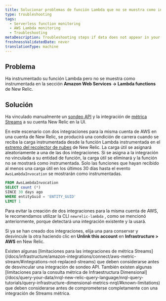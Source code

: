 ```yaml
---
title: Solucionar problemas de función Lambda que no se muestra como instrumentado
type: troubleshooting
tags:
  - Serverless function monitoring
  - AWS Lambda monitoring
  - Troubleshooting
metaDescription: Troubleshooting steps if data does not appear in your app for AWS Lambda.
freshnessValidatedDate: never
translationType: machine
---
```


## Problema

Ha instrumentado su función Lambda pero no se muestra como instrumentada en la sección <DNT>**Amazon Web Services -&gt; Lambda functions**</DNT> de New Relic.

## Solución

Ha vinculado manualmente un [sondeo API](/docs/infrastructure/amazon-integrations/connect/connect-aws-new-relic-infrastructure-monitoring/) y la integración de [métrica Streams](/docs/infrastructure/amazon-integrations/connect/aws-metric-stream/) a su cuenta New Relic en la UI.

En este escenario con dos integraciones para la misma cuenta de AWS en una cuenta de New Relic, se producirá una condición de carrera cuando se reciba la carga instrumentada desde la función Lambda instrumentada en el [extremo del recolector de nubes](https://github.com/newrelic/newrelic-lambda-extension/blob/54ccfd44765feb4b3da77ae606323c18d9db7593/telemetry/client.go#L18-L19) de New Relic. La carga útil se asignará aleatoriamente a una de las dos integraciones. Si se asigna a la integración no vinculada a su entidad de función, la carga útil se eliminará y la función no se mostrará como instrumentada. Solo las funciones que hayan recibido al menos una carga útil en los últimos 30 días hasta el evento `AwsLambdaInvocation` se mostrarán como instrumentadas.

```sql
FROM AwsLambdaInvocation
SELECT count (*)
SINCE 30 days ago
WHERE entityGuid = 'ENTITY_GUID'
LIMIT 1
```

Para evitar la creación de dos integraciones para la misma cuenta de AWS, le recomendamos utilizar la CLI `newrelic-lambda` , como se mencionó anteriormente, porque detectará una integración existente y la usará.

Si ya se han creado dos integraciones, elija una para conservar y desvincule la otra haciendo clic en <DNT>**Unlink this account**</DNT> en <DNT>**Infrastructure &gt; AWS**</DNT> en New Relic.

<Callout variant="tip">
  Existen algunas [limitaciones para las integraciones de métrica Streams](/docs/infrastructure/amazon-integrations/connect/aws-metric-stream/#integrations-not-replaced-streams) que deben considerarse antes de desvincular una integración de sondeo API. También existen algunas [limitaciones para la consulta métrica de Infraestructura Dimensional](/docs/query-your-data/nrql-new-relic-query-language/nrql-query-tutorials/query-infrastructure-dimensional-metrics-nrql/#known-limitations) que deben considerarse antes de comprometerse completamente con una integración de Streams métrica.
</Callout>